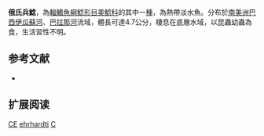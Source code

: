 {{Speciesbox
| name = 俄氏兵鯰
| image =  
| image_width = 250px
| image_caption = 
| status = LC
| status_system = IUCN3.1
| genus = Corydoras
| species = ehrhardti
| authority = [[Steindachner|Steindachner]], 1910
| synonyms =  *''Corydoras meridionalis'', Ihering, 1911
}}

'''俄氏兵鯰'''，為[[輻鰭魚綱|輻鰭魚綱]][[鯰形目|鯰形目]][[美鯰科|美鯰科]]的其中一[[種|種]]，為熱帶淡水魚。分布於[[南美洲|南美洲]][[巴西|巴西]][[伊瓜蘇河|伊瓜蘇河]]、[[巴拉那河|巴拉那河]]流域，體長可達4.7公分，棲息在底層水域，以昆蟲幼蟲為食，生活習性不明。

==参考文献==
*{{FishBase_species|genus=Corydoras|species=ehrhardti|year=2014|month=11}}

== 扩展阅读 ==
{{refbegin}}
{{wikispecies-inline|Corydoras ehrhardti|俄氏兵鯰}}
{{refend}}
{{Taxonbar|from=Q3759495}}

[[Category:IUCN红色名录无危物种|CE]]
[[Category:兵鯰屬|ehrhardti]]
[[Category:1910年描述的鱼类|C]]